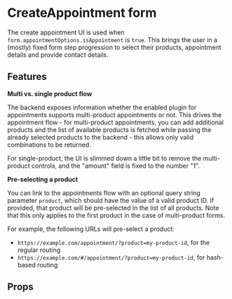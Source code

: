 

<Meta of={CreateAppointmentStories} />

# CreateAppointment form

The create appointment UI is used when `form.appointmentOptions.isAppointment` is `true`. This
brings the user in a (mostly) fixed form step progression to select their products, appointment
details and provide contact details.

## Features

**Multi vs. single product flow**

The backend exposes information whether the enabled plugin for appointments supports multi-product
appointments or not. This drives the appointment flow - for multi-product appointments, you can add
additional products and the list of available products is fetched while passing the already selected
products to the backend - this allows only valid combinations to be returned.

For single-product, the UI is slimmed down a little bit to remove the multi-product controls, and
the "amount" field is fixed to the number "1".

**Pre-selecting a product**

You can link to the appointments flow with an optional query string parameter `product`, which
should have the value of a valid product ID. If provided, that product will be pre-selected in the
list of all products. Note that this only applies to the first product in the case of multi-product
forms.

For example, the following URLs will pre-select a product:

- `https://example.com/appointment/?product=my-product-id`, for the regular routing
- `https://example.com/#/appointment/?product=my-product-id`, for hash-based routing

<Story of={CreateAppointmentStories.Default} />

## Props

<ArgTypes of={CreateAppointment} />
